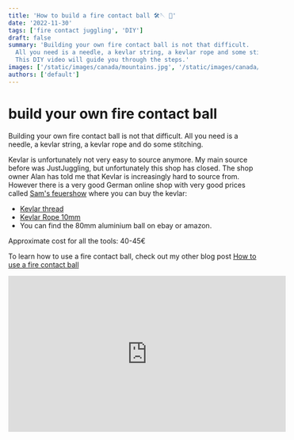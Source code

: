 ```yaml
---
title: 'How to build a fire contact ball 🛠️🪡 🧶'
date: '2022-11-30'
tags: ['fire contact juggling', 'DIY']
draft: false
summary: 'Building your own fire contact ball is not that difficult.
  All you need is a needle, a kevlar string, a kevlar rope and some stitching skills.
  This DIY video will guide you through the steps.'
images: ['/static/images/canada/mountains.jpg', '/static/images/canada/toronto.jpg']
authors: ['default']
---
```


# build your own fire contact ball

Building your own fire contact ball is not that difficult.
All you need is a needle, a kevlar string, a kevlar rope and do some stitching.

Kevlar is unfortunately not very easy to source anymore.
My main source before was JustJuggling, but unfortunately this shop has closed.
The shop owner Alan has told me that Kevlar is increasingly hard to source from.
However there is a very good German online shop with very good prices called
[Sam's feuershow](shop.feuershow.de) where you can buy the kevlar:

- [Kevlar thread](https://shop.feuershow.de/Uebernaeh-Faden-Aramid-Edelstahl-PTFE-Glasfaser)
- [Kevlar Rope 10mm](https://shop.feuershow.de/Standard-Dochtseil-Rope-in-Rope-Lfm-O-10-mm-125-mm)
- You can find the 80mm aluminium ball on ebay or amazon.

Approximate cost for all the tools: 40-45€

To learn how to use a fire contact ball, check out my other blog post
[How to use a fire contact ball](https://www.flow-wizard.xyz/blog/how-to-use-a-fire-contact-ball)

<iframe width="560" height="315" src="https://www.youtube.com/embed/PChv8qsmPKg" title="YouTube video player" frameBorder="0" allow="accelerometer; autoplay; clipboard-write; encrypted-media; gyroscope; picture-in-picture" allowFullScreen></iframe>
